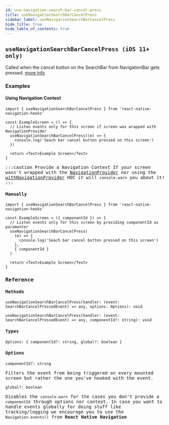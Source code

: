 ```yaml
---
id: use-navigation-search-bar-cancel-press
title: useNavigationSearchBarCancelPress
sidebar_label: useNavigationSearchBarCancelPress
hide_title: true
hide_table_of_contents: true
---
```


## `useNavigationSearchBarCancelPress (iOS 11+ only)`

Called when the cancel button on the SearchBar from NavigationBar gets pressed. [more info](https://wix.github.io/react-native-navigation/api/events/#searchbarcancelpressed-ios-11-only)

### Examples

#### Using Navigation Context

<samp id="use-navigation-search-bar-cancel-press-using-navigation-context" />

```tsx
import { useNavigationSearchBarCancelPress } from 'react-native-navigation-hooks'

const ExampleScreen = () => {
  // Listen events only for this screen if screen was wrapped with NavigationProvider
  useNavigationSearchBarCancelPress((e) => {
    console.log('Seach bar cancel button pressed on this screen')
  })

  return <Text>Example Screen</Text>
}
```

:::caution Provide a Navigation Context
If your screen wasn't wrapped with the [NavigationProvider](contexts#navigationprovider) nor using the [withNavigationProvider](hocs#withnavigationproviders) HOC it will `console.warn` you about it!
:::

#### Manually

<samp id="use-navigation-search-bar-cancel-press-without-navigation-context" />

```tsx
import { useNavigationSearchBarCancelPress } from 'react-native-navigation-hooks'

const ExampleScreen = ({ componentId }) => {
  // Listen events only for this screen by providing componentId as paramenter
  useNavigationSearchBarCancelPress(
    (e) => {
      console.log('Seach bar cancel button pressed on this screen')
    },
    { componentId }
  )

  return <Text>Example Screen</Text>
}
```

### Reference

#### Methods

`useNavigationSearchBarCancelPress(handler: (event: SearchBarCancelPressedEvent) => any, options: Options): void`

`useNavigationSearchBarCancelPress(handler: (event: SearchBarCancelPressedEvent) => any, componentId?: string): void`

#### Types

`Options: { componentId?: string, global?: boolean }`

#### Options

`componentId?: string`

Filters the event from being triggered on every mounted screen but rather the one you've hooked with the event.

`global?: boolean`

Disables the `console.warn` for the cases you don't provide a `componentId` through options nor context. In case you want to handle events globally for doing stuff like tracking/logging we encourage you to use the `Navigation.events()` from **React Native Navigation**

